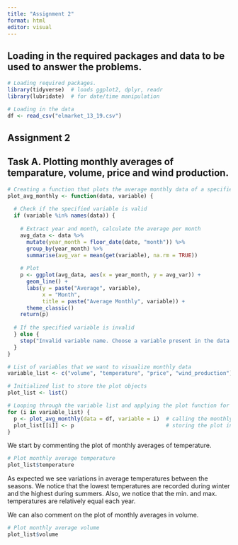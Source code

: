 ```yaml
---
title: "Assignment 2"
format: html
editor: visual
---
```


## Loading in the required packages and data to be used to answer the problems.

```r
# Loading required packages.
library(tidyverse)  # loads ggplot2, dplyr, readr
library(lubridate)  # for date/time manipulation

```

```r
# Loading in the data
df <- read_csv("elmarket_13_19.csv")
```

## Assignment 2

## Task A. Plotting monthly averages of temparature, volume, price and wind production.
```r
# Creating a function that plots the average monthly data of a specified variable.
plot_avg_monthly <- function(data, variable) {
  
  # Check if the specified variable is valid
  if (variable %in% names(data)) {
    
    # Extract year and month, calculate the average per month
    avg_data <- data %>%
      mutate(year_month = floor_date(date, "month")) %>%
      group_by(year_month) %>%
      summarise(avg_var = mean(get(variable), na.rm = TRUE))
    
    # Plot
    p <- ggplot(avg_data, aes(x = year_month, y = avg_var)) +
      geom_line() +
      labs(y = paste("Average", variable),
           x = "Month",
           title = paste("Average Monthly", variable)) +
      theme_classic()
    return(p)
    
  # If the specified variable is invalid  
  } else {
    stop("Invalid variable name. Choose a variable present in the data frame.")
  }
}

# List of variables that we want to visualize monthly data
variable_list <- c("volume", "temperature", "price", "wind_production")

# Initialized list to store the plot objects
plot_list <- list()

# Looping through the variable list and applying the plot function for each variable
for (i in variable_list) {
  p <- plot_avg_monthly(data = df, variable = i)  # calling the monthly plot function
  plot_list[[i]] <- p                             # storing the plot in a list making it accessible later                 
}
```

We start by commenting the plot of monthly averages of temperature.
```r
# Plot monthly average temperature
plot_list$temperature
```
As expected we see variations in average temperatures between the seasons. We notice that the lowest temperatures are recorded during winter and the highest during summers. Also, we notice that the min. and max. temperatures are relatively equal each year.

We can also comment on the plot of monthly averages in volume. 
```r
# Plot monthly average volume
plot_list$volume
```

